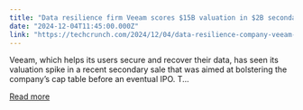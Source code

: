 ```yaml
---
title: "Data resilience firm Veeam scores $15B valuation in $2B secondary sale"
date: "2024-12-04T11:45:00.000Z"
link: "https://techcrunch.com/2024/12/04/data-resilience-company-veeam-valued-at-15bn-after-2bn-secondary-sale/"
---
```


Veeam, which helps its users secure and recover their data, has seen its valuation spike in a recent secondary sale that was aimed at bolstering the company&#8217;s cap table before an eventual IPO. T...

[Read more](https://techcrunch.com/2024/12/04/data-resilience-company-veeam-valued-at-15bn-after-2bn-secondary-sale/)
